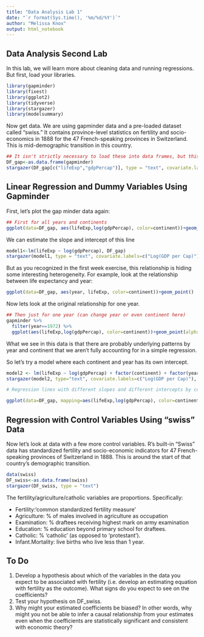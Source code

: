 ```yaml
---
title: "Data Analysis Lab 1"
date: "`r format(Sys.time(), '%m/%d/%Y')`"
author: "Melissa Knox"
output: html_notebook
---
```

## Data Analysis Second Lab

In this lab, we will learn more about cleaning data and running regressions. But first, load your libraries.

```r
library(gapminder)
library(fixest)
library(ggplot2)
library(tidyverse)
library(stargazer)
library(modelsummary)
```

Now get data. We are using gapminder data and a pre-loaded dataset called "swiss." It contains province-level statistics on fertility and socio-economics in 1888 for the 47 French-speaking provinces in Switzerland. This is mid-demographic transition in this country.

```r
## It isn't strictly necessary to load these into data frames, but this is good practice for working with external data and it will allow you to make nice tables with stargazer
DF_gap<-as.data.frame(gapminder)
stargazer(DF_gap[c("lifeExp","gdpPercap")], type = "text", covariate.labels=c("Life Expectancy","GDP per Capita"))
```



## Linear Regression and Dummy Variables Using Gapminder


First, let's plot the gap minder data again:

```r
## First for all years and continents
ggplot(data=DF_gap, aes(lifeExp,log(gdpPercap), color=continent))+geom_point(alpha = 0.3,  position = position_jitter())
```

We can estimate the slope and intercept of this line

```r
model1<-lm(lifeExp ~ log(gdpPercap), DF_gap)
stargazer(model1, type = "text", covariate.labels=c("Log(GDP per Cap)"), dep.var.labels   = "Life Expectancy") 
```

But as you recognized in the first week exercise, this relationship is hiding some interesting heterogeneity. For example, look at the relationship between life expectancy and year:

```r
ggplot(data=DF_gap, aes(year, lifeExp, color=continent))+geom_point()
```

Now lets look at the original relationship for one year.

```r
## Then just for one year (can change year or even continent here)
gapminder %>%
  filter(year==1972) %>%
  ggplot(aes(lifeExp,log(gdpPercap), color=continent))+geom_point(alpha = 0.3,  position = position_jitter())

```

What we see in this data is that there are probably underlying patterns by year and continent that we aren't fully accounting for in a simple regression.

So let's try a model where each continent and year has its own intercept.
```r
model2 <- lm(lifeExp ~ log(gdpPercap) + factor(continent) + factor(year), data=DF_gap)
stargazer(model2, type="text", covariate.labels=c("Log(GDP per Cap)"), dep.var.labels   = "Life Expectancy")
```


```r
# Regression lines with different slopes and different intercepts by continent only

ggplot(data=DF_gap, mapping=aes(lifeExp,log(gdpPercap), color=continent, SHAPE=continent))+geom_point(alpha=0.3,position = position_jitter())+geom_smooth(method=lm, fill=NA)

```


## Regression with Control Variables Using "swiss" Data

Now let's look at data with a few more control variables. R's built-in "Swiss" data has standardized fertility and socio-economic indicators for 47 French-speaking provinces of Switzerland in 1888. This is around the start of that country's demographic transition. 
```r
data(swiss)
DF_swiss<-as.data.frame(swiss)
stargazer(DF_swiss, type = "text")
```
The fertility/agriculture/catholic variables are proportions. Specifically:

* Fertility:‘common standardized fertility measure’
* Agriculture:	% of males involved in agriculture as occupation
* Examination:	% draftees receiving highest mark on army examination
* Education:	% education beyond primary school for draftees.
* Catholic:	% ‘catholic’ (as opposed to ‘protestant’).
* Infant.Mortality:	live births who live less than 1 year.


## To Do
1. Develop a hypothesis about which of the variables in the data you expect to be associated with fertility (i.e. develop an estimating equation with fertility as the outcome). What signs do you expect to see on the coefficients?
2. Test your hypothesis on DF_swiss.
3. Why might your estimated coefficients be biased? In other words, why might you not be able to infer a causal relationship from your estimates even when the coefficients are statistically significant and consistent with economic theory?